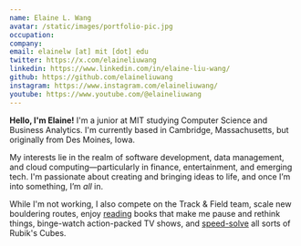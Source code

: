 ```yaml
---
name: Elaine L. Wang
avatar: /static/images/portfolio-pic.jpg
occupation:
company: 
email: elainelw [at] mit [dot] edu
twitter: https://x.com/elaineliuwang
linkedin: https://www.linkedin.com/in/elaine-liu-wang/
github: https://github.com/elaineliuwang
instagram: https://www.instagram.com/elaineliuwang/
youtube: https://www.youtube.com/@elaineliuwang
---
```


**Hello, I'm Elaine!** I'm a junior at MIT studying Computer Science and Business Analytics. I'm currently based in Cambridge, Massachusetts, but 
originally from Des Moines, Iowa.

My interests lie in the realm of software development, data management, and cloud computing—particularly in finance, entertainment, and emerging tech. 
I'm passionate about creating and bringing ideas to life, and once I’m into something, I’m *all* in. 

While I'm not working, I also compete on the Track & Field team, scale new bouldering routes, enjoy <a href="https://www.goodreads.com/elaineliuwang
" target="_blank" rel="noopener noreferrer">reading</a> books that make me pause and rethink things, binge-watch action-packed TV shows, and 
<a href="https://www.worldcubeassociation.org/persons/2017WANE01" target="_blank" rel="noopener noreferrer">speed-solve</a>
 all sorts of Rubik's Cubes.
